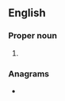 ==English==

===Proper noun===
{{en-proper noun}}

# {{lb|en|US}} {{initialism of|[[United States]] [[secret service]]|lang=en}}

===Anagrams===
* {{anagrams|en|suss}}